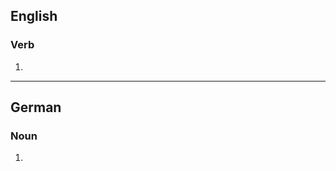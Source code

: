 {{also|borgs}}

==English==

===Verb===
{{head|en|verb form}}

# {{en-third-person singular of|Borg}}

----

==German==

===Noun===
{{head|de|noun form|g=m}}

# {{inflection of|Borg||gen|s|lang=de}}